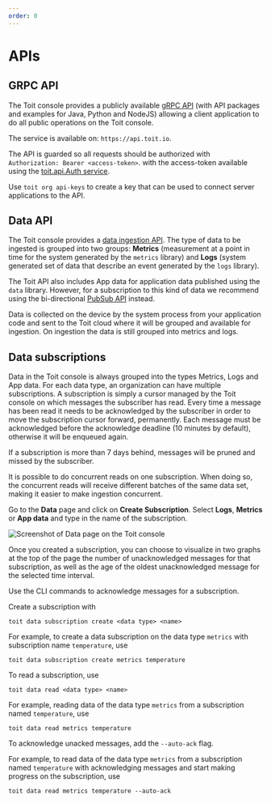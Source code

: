 ```yaml
---
order: 0
---
```



# APIs

## GRPC API

The Toit console provides a publicly available [gRPC API](https://github.com/toitware/api) (with API packages and examples for Java, Python and NodeJS) allowing a client application to do all public operations on the Toit console.

The service is available on: `https://api.toit.io`.

The API is guarded so all requests should be authorized with `Authorization: Bearer <access-token>`.
with the access-token available using the [toit.api.Auth service](https://github.com/toitware/api/blob/master/proto/toit/api/auth.proto).

Use `toit org api-keys` to create a key that can be used to connect server applications to the API.

## Data API

The Toit console provides a [data ingestion API](https://github.com/toitware/api/blob/master/proto/toit/api/data.proto). The type of data to be ingested is grouped into two groups: **Metrics** (measurement at a point in time for the system generated by the `metrics` library) and **Logs** (system generated set of data that describe an event generated by the `logs` library).

<Note type="warning">

  The Toit API also includes App data for application data published using the `data` library. However, for a
  subscription to this kind of data we recommend using the bi-directional 
  [PubSub API](../pubsub) instead.

</Note>

Data is collected on the device by the system process from your application code and sent to the Toit cloud where it will be grouped and available for ingestion.
On ingestion the data is still grouped into metrics and logs.

## Data subscriptions

Data in the Toit console is always grouped into the types Metrics, Logs and App data.
For each data type, an organization can have multiple subscriptions.
A subscription is simply a cursor managed by the Toit console on which messages the subscriber has read.
Every time a message has been read it needs to be acknowledged by the subscriber in order to move the subscription cursor forward, permanently.
Each message must be acknowledged before the acknowledge deadline (10 minutes by default), otherwise it will be enqueued again.

<Note type="warning">
If a subscription is more than 7 days behind, messages will be pruned and missed by the subscriber.
</Note>

It is possible to do concurrent reads on one subscription.
When doing so, the concurrent reads will receive different batches of the same data set, making it easier to make ingestion concurrent.

<Tabs>
<Tab label="Console">

Go to the **Data** page and click on **Create Subscription**. Select **Logs**, **Metrics** or **App data** and type in the name of the subscription.

<img src={DataSub} alt="Screenshot of Data page on the Toit console" />

Once you created a subscription, you can choose to visualize in two graphs at the top of the page the number of unacknowledged messages for that subscription, as well as the age of the oldest unacknowledged message for the selected time interval.

Use the CLI commands to acknowledge messages for a subscription.

</Tab>

<Tab label="CLI">
Create a subscription with

```shell
toit data subscription create <data type> <name>
```

For example, to create a data subscription on the data type `metrics` with subscription name `temperature`, use

```shell
toit data subscription create metrics temperature
```

To read a subscription, use

```shell
toit data read <data type> <name>
```

For example, reading data of the data type `metrics` from a subscription named `temperature`, use

```shell
toit data read metrics temperature
```

To acknowledge unacked messages, add the `--auto-ack` flag.

 For example, to read data of the data type `metrics` from a subscription named `temperature` with acknowledging messages and start making progress on the subscription, use

```shell
toit data read metrics temperature --auto-ack
```

</Tab>
</Tabs>
